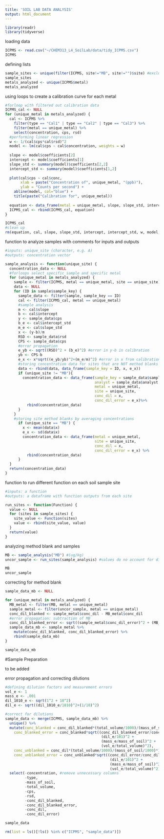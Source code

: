 ```yaml
---
title: 'SOIL LAB DATA ANALYSIS'
output: html_document
---
```


```r
library(readr)
library(tidyverse)
```
loading data
```r
ICPMS <- read.csv("~/CHEM313_L4_SoilLab/data/tidy_ICPMS.csv")
ICPMS
```
defining lists
```r
sample_sites <- unique(filter(ICPMS, site!="MB", site!="")$site) #exclude method blank and quality control from list of sites
sample_sites
metals_analyzed <- unique(ICPMS$metal)
metals_analyzed
```
using loops to create a calibration curve for each metal
```r
#forloop with filtered out calibration data
ICPMS_cal <- NULL
for (unique_metal in metals_analyzed) {
  cal <- ICPMS %>%
    filter(type == "Cal1" | type == "Cal2" | type == "Cal3") %>%
    filter(metal == unique_metal) %>%
    select(concentration, cps, rsd) 
  #performing linear regression
  w <- 1/(cal$cps*cal$rsd)^2
  model <- lm(cal$cps ~ cal$concentration, weights = w)
  
  slope <- model$coefficients[2]
  intercept <- model$coefficients[1]
  slope_std <- summary(model)$coefficients[2,2]
  intercept_std <- summary(model)$coefficients[1,2]
  
  plot(cal$cps ~ cal$conc,
       xlab = paste("Concentration of", unique_metal, "(ppb)"),
       ylab = "Counts per second") +
    abline(model, col="blue") +
    title(paste("Calibration for", unique_metal))
  
  equation <- data_frame(metal = unique_metal, slope, slope_std, intercept, intercept_std)
  ICPMS_cal <- rbind(ICPMS_cal, equation)
}

ICPMS_cal
#clean up
rm(equation, cal, slope, slope_std, intercept, intercept_std, w, model, unique_metal)
```
function to analyze samples with comments for inputs and outputs
```r
#inputs: unique_site (character, e.g. A)
#outputs: concentration vector

sample_analysis <- function(unique_site) {
  concentration_data <- NULL
  #forloops select specific sample and specific metal
  for (unique_metal in metals_analyzed) {
    sample <- filter(ICPMS, metal == unique_metal, site == unique_site)
    data <- NULL
    for (ID in sample$sample_key) {
      sample_data <- filter(sample, sample_key == ID)
      cal <- filter(ICPMS_cal, metal == unique_metal)
      #sample analysis
      m <- cal$slope
      b <- cal$intercept
      y <- sample_data$cps
      b_e <- cal$intercept_std
      m_e <- cal$slope_std
      x <- (y-b)/m
      RSD <- sample_data$rsd
      CPS <- sample_data$cps
      #error propagation
      e_yb <- sqrt((RSD)^2 + (b_e)^2) #error in y-b in calibration
      yb <- CPS-b
      e_x <- x*sqrt((e_yb/yb)^2+(m_e/m)^2) #error in x from calibration
      #storing concentration data for sites that are NOT method blanks
      data <- rbind(data, data_frame(sample_key = ID, x, e_x))
      if (unique_site != "MB"){
        concentration_data <- data_frame(sample_key = sample_data$sample_key,
                                         analyst = sample_data$analyst,
                                         metal = unique_metal,
                                         site = unique_site,
                                         conc_dil = x,
                                         conc_dil_error = e_x)%>%
          rbind(concentration_data)
      }
    }
    #storing site method blanks by averaging concentrations
      if (unique_site == "MB") {
        x <- mean(data$x)
        e_x <- sd(data$x)
        concentration_data <- data_frame(metal = unique_metal,
                                         site = unique_site,
                                         conc_dil = x,
                                         conc_dil_error = e_x) %>%
          rbind(concentration_data)
      }
  }
  return(concentration_data)
}
```
function to run different function on each soil sample site
```r
#inputs: a function
#outputs: a dataframe with function outputs from each site

run_sites <- function(Function) {
  value <- NULL
  for (sites in sample_sites) {
    site_value <- Function(sites)
    value <- rbind(site_value, value)
  }
  return(value)
}
```
analyzing method blank and samples
```r
MB <- sample_analysis("MB") #(ug/kg)
uncor_sample <- run_sites(sample_analysis) #values do no account for dilutions (ug/kg)

MB
uncor_sample
```
correcting for method blank
```r
sample_data_mb <- NULL

for (unique_metal in metals_analyzed) {
  MB_metal <- filter(MB, metal == unique_metal)
  sample_metal <- filter(uncor_sample, metal == unique_metal)
  conc_dil_blanked <- sample_metal$conc_dil - MB_metal$conc_dil
  #error propagation: subtraction of MB
  conc_dil_blanked_error <- sqrt((sample_metal$conc_dil_error)^2 + (MB_metal$conc_dil_error)^2)
  sample_data_mb <- sample_metal %>%
    mutate(conc_dil_blanked, conc_dil_blanked_error) %>%
    rbind(sample_data_mb)
}

sample_data_mb
```
#Sample Preparation

to be added

error propagation and correcting dilutions
```r
#defining dilution factors and measurement errors
vol_e <- 1
mass_e <- .001
dil_1010_e <- sqrt(1^2 + 10^2)
dil_e <- sqrt((dil_1010_e/1010)^2+(1/10)^2)

#correct for dilutions
sample_data <- merge(ICPMS, sample_data_mb) %>%
  unique() %>%
  mutate(conc_blanked = conc_dil_blanked*(total_volume/1000)/(mass_of_soil/1000)*101, #101 is factor of dilution
    conc_blanked_error = conc_blanked*sqrt((conc_dil_blanked_error/conc_dil_blanked)^2+
                                            (dil_e/101)^2 +
                                            (mass_e/mass_of_soil)^2 +
                                            (vol_e/total_volume)^2),
    conc_unblanked = conc_dil*(total_volume/1000)/(mass_of_soil/1000)*101,
    conc_unblanked_error = conc_unblanked*sqrt((conc_dil_error/conc_dil)^2 +
                                                (dil_e/101)^2 +
                                                (mass_e/mass_of_soil)^2 +
                                                (vol_e/total_volume)^2)) %>%
  select(-concentration, #remove unnecessary columns
         -type,
         -mass_of_soil,
         -total_volume,
         -cps,
         -rsd,
         -conc_dil_blanked,
         -conc_dil_blanked_error,
         -conc_dil,
         -conc_dil_error)

sample_data

rm(list = ls()[!ls() %in% c("ICPMS", "sample_data")])
```

